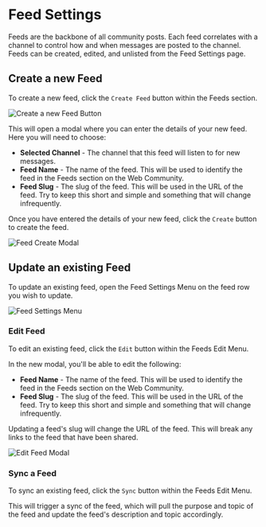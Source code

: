 
# Feed Settings

Feeds are the backbone of all community posts.
Each feed correlates with a channel to control how and when messages are posted to the channel.
Feeds can be created, edited, and unlisted from the Feed Settings page.

## Create a new Feed

To create a new feed, click the `Create Feed` button within the Feeds section.

![Create a new Feed Button](/FeedCreateButton.png)

This will open a modal where you can enter the details of your new feed.
Here you will need to choose:

- **Selected Channel** - The channel that this feed will listen to for new messages.
- **Feed Name** - The name of the feed. This will be used to identify the feed in the Feeds section on the Web Community.
- **Feed Slug** - The slug of the feed. This will be used in the URL of the feed. Try to keep this short and simple and something that will change infrequently.

Once you have entered the details of your new feed, click the `Create` button to create the feed.

![Feed Create Modal](/FeedCreateModal.png)

## Update an existing Feed

To update an existing feed, open the Feed Settings Menu on the feed row you wish to update.

![Feed Settings Menu](/FeedSettingsMenu.png)

### Edit Feed

To edit an existing feed, click the `Edit` button within the Feeds Edit Menu.

In the new modal, you'll be able to edit the following:

- **Feed Name** - The name of the feed. This will be used to identify the feed in the Feeds section on the Web Community.
- **Feed Slug** - The slug of the feed. This will be used in the URL of the feed. Try to keep this short and simple and something that will change infrequently.

<Callout type="warning" emoji="⚠️">
  Updating a feed's slug will change the URL of the feed. This will break any
  links to the feed that have been shared.
</Callout>

![Edit Feed Modal](/FeedUpdateModal.png)

### Sync a Feed

To sync an existing feed, click the `Sync` button within the Feeds Edit Menu.

This will trigger a sync of the feed, which will pull the purpose and topic of the feed and update the feed's description and topic accordingly.
